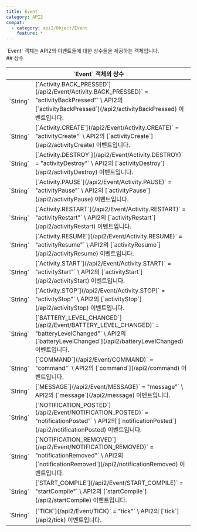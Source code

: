 ```yaml
---
title: Event
category: API2
compat:
  - category: api2/Object/Event
    feature: *
---
```

<Section>
  `Event` 객체는 API2의 이벤트들에 대한 상수들을 제공하는 객체입니다.
</Section>
<Section>
  ## 상수

  <Table>
    <Thead>
      <Tr>
        <Th colSpan="2">`Event` 객체의 상수</Th>
      </Tr>
    </Thead>
    <Tbody>
      <Tr>
        <Td><span>`String`</span></Td>
        <Td>
          [`Activity.BACK_PRESSED`](/api2/Event/Activity.BACK_PRESSED)` = "activityBackPressed"` \
          API2의 [`activityBackPressed`](/api2/activityBackPressed) 이벤트입니다.
        </Td>
      </Tr>
      <Tr>
        <Td><span>`String`</span></Td>
        <Td>
          [`Activity.CREATE`](/api2/Event/Activity.CREATE)` = "activityCreate"` \
          API2의 [`activityCreate`](/api2/activityCreate) 이벤트입니다.
        </Td>
      </Tr>
      <Tr>
        <Td><span>`String`</span></Td>
        <Td>
          [`Activity.DESTROY`](/api2/Event/Activity.DESTROY)` = "activityDestroy"` \
          API2의 [`activityDestroy`](/api2/activityDestroy) 이벤트입니다.
        </Td>
      </Tr>
      <Tr>
        <Td><span>`String`</span></Td>
        <Td>
          [`Activity.PAUSE`](/api2/Event/Activity.PAUSE)` = "activityPause"` \
          API2의 [`activityPause`](/api2/activityPause) 이벤트입니다.
        </Td>
      </Tr>
      <Tr>
        <Td><span>`String`</span></Td>
        <Td>
          [`Activity.RESTART`](/api2/Event/Activity.RESTART)` = "activityRestart"` \
          API2의 [`activityRestart`](/api2/activityRestart) 이벤트입니다.
        </Td>
      </Tr>
      <Tr>
        <Td><span>`String`</span></Td>
        <Td>
          [`Activity.RESUME`](/api2/Event/Activity.RESUME)` = "activityResume"` \
          API2의 [`activityResume`](/api2/activityResume) 이벤트입니다.
        </Td>
      </Tr>
      <Tr>
        <Td><span>`String`</span></Td>
        <Td>
          [`Activity.START`](/api2/Event/Activity.START)` = "activityStart"` \
          API2의 [`activityStart`](/api2/activityStart) 이벤트입니다.
        </Td>
      </Tr>
      <Tr>
        <Td><span>`String`</span></Td>
        <Td>
          [`Activity.STOP`](/api2/Event/Activity.STOP)` = "activityStop"` \
          API2의 [`activityStop`](/api2/activityStop) 이벤트입니다.
        </Td>
      </Tr>
      <Tr>
        <Td><span>`String`</span></Td>
        <Td>
          [`BATTERY_LEVEL_CHANGED`](/api2/Event/BATTERY_LEVEL_CHANGED)` = "batteryLevelChanged"` \
          API2의 [`batteryLevelChanged`](/api2/batteryLevelChanged) 이벤트입니다.
        </Td>
      </Tr>
      <Tr>
        <Td><span>`String`</span></Td>
        <Td>
          [`COMMAND`](/api2/Event/COMMAND)` = "command"` \
          API2의 [`command`](/api2/command) 이벤트입니다.
        </Td>
      </Tr>
      <Tr>
        <Td><span>`String`</span></Td>
        <Td>
          [`MESSAGE`](/api2/Event/MESSAGE)` = "message"` \
          API2의 [`message`](/api2/message) 이벤트입니다.
        </Td>
      </Tr>
      <Tr>
        <Td><span>`String`</span></Td>
        <Td>
          [`NOTIFICATION_POSTED`](/api2/Event/NOTIFICATION_POSTED)` = "notificationPosted"` \
          API2의 [`notificationPosted`](/api2/notificationPosted) 이벤트입니다.
        </Td>
      </Tr>
      <Tr>
        <Td><span>`String`</span></Td>
        <Td>
          [`NOTIFICATION_REMOVED`](/api2/Event/NOTIFICATION_REMOVED)` = "notificationRemoved"` \
          API2의 [`notificationRemoved`](/api2/notificationRemoved) 이벤트입니다.
        </Td>
      </Tr>
      <Tr>
        <Td><span>`String`</span></Td>
        <Td>
          [`START_COMPILE`](/api2/Event/START_COMPILE)` = "startCompile"` \
          API2의 [`startCompile`](/api2/startCompile) 이벤트입니다.
        </Td>
      </Tr>
      <Tr>
        <Td><span>`String`</span></Td>
        <Td>
          [`TICK`](/api2/Event/TICK)` = "tick"` \
          API2의 [`tick`](/api2/tick) 이벤트입니다.
        </Td>
      </Tr>
    </Tbody>
  </Table>
</Section>